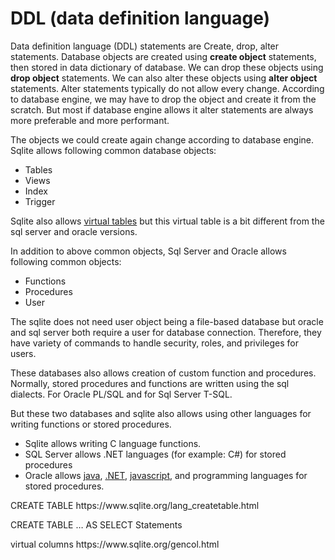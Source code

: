 # DDL (data definition language)

Data definition language (DDL) statements are Create, drop, alter statements.
Database objects are created using **create object** statements, then stored in data dictionary of database.
We can drop these objects using **drop object** statements.
We can also alter these objects using **alter object** statements.
Alter statements typically do not allow every change.
According to database engine, we may have to drop the object and create it from the scratch.
But most if database engine allows it alter statements are always more preferable and more performant.

The objects we could create again change according to database engine.
Sqlite allows following common database objects:

- Tables
- Views
- Index
- Trigger

Sqlite also allows [virtual tables](sql-virtual-tables-en.qmd) but this virtual table is a bit different from the sql server and oracle versions.


In addition to above common objects, Sql Server and Oracle allows following common objects:


- Functions
- Procedures
- User

The sqlite does not need user object being a file-based database but oracle and sql server both require a user for database connection.
Therefore, they have variety of commands to handle security, roles, and privileges for users.

These databases also allows creation of custom function and procedures.
Normally, stored procedures and functions are written using the sql dialects. 
For Oracle PL/SQL and for Sql Server T-SQL.

But these two databases and sqlite also allows using other languages for writing functions or stored procedures.

- Sqlite allows writing C language functions.
- SQL Server allows .NET languages (for example: C#) for stored procedures
- Oracle allows [java](https://docs.oracle.com/en/database/oracle/oracle-database/19/jjdev/invoking-Java-methods.html), [.NET](https://www.oracle.com/webfolder/technetwork/tutorials/obe/db/10g/r2/prod/install/odpinst/odpinst_otn.htm), [javascript](https://docs.oracle.com/en/database/oracle/oracle-database/23/mlejs/introduction-to-mle.html#GUID-EDC075CA-B50E-45D8-8A72-D060C6DB47DB), and programming languages for stored procedures.




CREATE TABLE
https://www.sqlite.org/lang_createtable.html

CREATE TABLE ... AS SELECT Statements

virtual columns
https://www.sqlite.org/gencol.html
